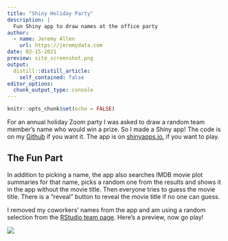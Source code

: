 ```yaml
---
title: "Shiny Holiday Party"
description: |
  Fun Shiny app to draw names at the office party
author:
  - name: Jeremy Allen
    url: https://jeremydata.com
date: 02-15-2021
preview: site_screenshot.png
output:
  distill::distill_article:
    self_contained: false
editor_options: 
  chunk_output_type: console
---
```



```r
knitr::opts_chunk$set(echo = FALSE)
```

For an annual holiday Zoom party I was asked to draw a random team member's name who would win a prize. So I made a Shiny app! The code is on my [Github](https://github.com/jeremy-allen/name-draw) if you want it. The app is on [shinyapps.io.](https://jeremyallen.shinyapps.io/name_draw/) if you want to play.

## The Fun Part

In addition to picking a name, the app also searches IMDB movie plot summaries for that name, picks a random one from the results and shows it in the app without the movie title. Then everyone tries to guess the movie title. There is a "reveal" button to reveal the movie title if no one can guess. 

I removed my coworkers' names from the app and am using a random selection from the [RStudio team page](https://rstudio.com/about/). Here's a preview, now go play!

![](site_screenshot.png)




